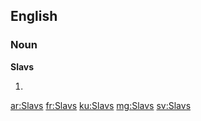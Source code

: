 {{also|slavs|slāvs}}
==English==

===Noun===
'''Slavs'''

# {{plural of|Slav}}

[[ar:Slavs]]
[[fr:Slavs]]
[[ku:Slavs]]
[[mg:Slavs]]
[[sv:Slavs]]